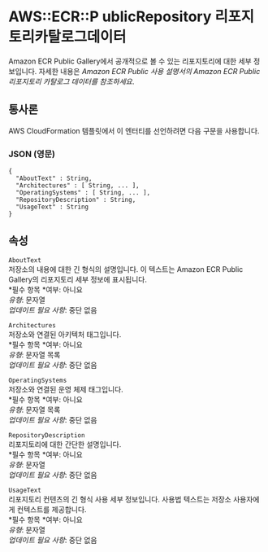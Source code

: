 # AWS::ECR::P ublicRepository 리포지토리카탈로그데이터

Amazon ECR Public Gallery에서 공개적으로 볼 수 있는 리포지토리에 대한 세부 정보입니다. 자세한 내용은 _Amazon ECR Public 사용 설명서의 Amazon ECR Public 리포지토리 카탈로그 데이터를 참조하세요_.

## 통사론

AWS CloudFormation 템플릿에서 이 엔터티를 선언하려면 다음 구문을 사용합니다.

### JSON (영문)

```
{
  "AboutText" : String,
  "Architectures" : [ String, ... ],
  "OperatingSystems" : [ String, ... ],
  "RepositoryDescription" : String,
  "UsageText" : String
}
```

## 속성

`AboutText`  
저장소의 내용에 대한 긴 형식의 설명입니다. 이 텍스트는 Amazon ECR Public Gallery의 리포지토리 세부 정보에 표시됩니다.  
*필수 항목 *여부: 아니요  
_유형_: 문자열  
_업데이트 필요 사항_: 중단 없음

`Architectures`  
저장소와 연결된 아키텍처 태그입니다.  
*필수 항목 *여부: 아니요  
_유형_: 문자열 목록  
_업데이트 필요 사항_: 중단 없음

`OperatingSystems`  
저장소와 연결된 운영 체제 태그입니다.  
*필수 항목 *여부: 아니요  
_유형_: 문자열 목록  
_업데이트 필요 사항_: 중단 없음

`RepositoryDescription`  
리포지토리에 대한 간단한 설명입니다.  
*필수 항목 *여부: 아니요  
_유형_: 문자열  
_업데이트 필요 사항_: 중단 없음

`UsageText`  
리포지토리 컨텐츠의 긴 형식 사용 세부 정보입니다. 사용법 텍스트는 저장소 사용자에게 컨텍스트를 제공합니다.  
*필수 항목 *여부: 아니요  
_유형_: 문자열  
_업데이트 필요 사항_: 중단 없음
